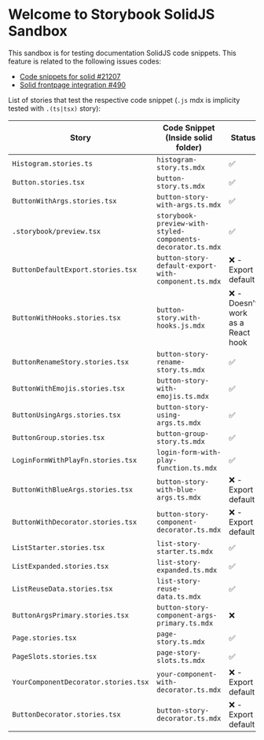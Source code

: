 
<Meta title="Introduction" />

# Welcome to Storybook SolidJS Sandbox

This sandbox is for testing documentation SolidJS code snippets. This feature is related to the following issues codes:

- [Code snippets for solid #21207](https://github.com/storybookjs/storybook/pull/21207)
- [Solid frontpage integration #490](https://github.com/storybookjs/frontpage/pull/490)

List of stories that test the respective code snippet
(<code>.js</code> mdx is implicity tested with <code>.(ts|tsx)</code> story):

<table>
  <thead>
    <tr>
      <th>Story</th>
      <th>Code Snippet (Inside solid folder)</th>
      <th>Status</th>
    </tr>
  </thead>
  <tbody>
    <tr>
      <td>
        <code>Histogram.stories.ts</code>
      </td>
      <td>
        <code>histogram-story.ts.mdx</code>
      </td>
      <td>✅</td>
    </tr>
    <tr>
      <td>
        <code>Button.stories.tsx</code>
      </td>
      <td>
        <code>button-story.ts.mdx</code>
      </td>
      <td>✅</td>
    </tr>
    <tr>
      <td>
        <code>ButtonWithArgs.stories.tsx</code>
      </td>
      <td>
        <code>button-story-with-args.ts.mdx</code>
      </td>
      <td>✅</td>
    </tr>
    <tr>
      <td>
        <code>.storybook/preview.tsx</code>
      </td>
      <td>
        <code>storybook-preview-with-styled-components-decorator.ts.mdx</code>
      </td>
      <td>✅</td>
    </tr>
    <tr>
      <td>
        <code>ButtonDefaultExport.stories.tsx</code>
      </td>
      <td>
        <code>button-story-default-export-with-component.ts.mdx</code>
      </td>
      <td>❌ - Export default</td>
    </tr>
    <tr>
      <td>
        <code>ButtonWithHooks.stories.tsx</code>
      </td>
      <td>
        <code>button-story.with-hooks.js.mdx</code>
      </td>
      <td>❌ - Doesn't work as a React hook</td>
    </tr>
    <tr>
      <td>
        <code>ButtonRenameStory.stories.tsx</code>
      </td>
      <td>
        <code>button-story-rename-story.ts.mdx</code>
      </td>
      <td>✅</td>
    </tr>
    <tr>
      <td>
        <code>ButtonWithEmojis.stories.tsx</code>
      </td>
      <td>
        <code>button-story-with-emojis.ts.mdx</code>
      </td>
      <td>✅</td>
    </tr>
    <tr>
      <td>
        <code>ButtonUsingArgs.stories.tsx</code>
      </td>
      <td>
        <code>button-story-using-args.ts.mdx</code>
      </td>
      <td>✅</td>
    </tr>
    <tr>
      <td>
        <code>ButtonGroup.stories.tsx</code>
      </td>
      <td>
        <code>button-group-story.ts.mdx</code>
      </td>
      <td>✅</td>
    </tr>
    <tr>
      <td>
        <code>LoginFormWithPlayFn.stories.tsx</code>
      </td>
      <td>
        <code>login-form-with-play-function.ts.mdx</code>
      </td>
      <td>✅</td>
    </tr>
    <tr>
      <td>
        <code>ButtonWithBlueArgs.stories.tsx</code>
      </td>
      <td>
        <code>button-story-with-blue-args.ts.mdx</code>
      </td>
      <td>❌ - Export default</td>
    </tr>
    <tr>
      <td>
        <code>ButtonWithDecorator.stories.tsx</code>
      </td>
      <td>
        <code>button-story-component-decorator.ts.mdx</code>
      </td>
      <td>❌ - Export default</td>
    </tr>
    <tr>
      <td>
        <code>ListStarter.stories.tsx</code>
      </td>
      <td>
        <code>list-story-starter.ts.mdx</code>
      </td>
      <td>✅</td>
    </tr>
    <tr>
      <td>
        <code>ListExpanded.stories.tsx</code>
      </td>
      <td>
        <code>list-story-expanded.ts.mdx</code>
      </td>
      <td>✅</td>
    </tr>
    <tr>
      <td>
        <code>ListReuseData.stories.tsx</code>
      </td>
      <td>
        <code>list-story-reuse-data.ts.mdx</code>
      </td>
      <td>✅</td>
    </tr>
    <tr>
      <td>
        <code>ButtonArgsPrimary.stories.tsx</code>
      </td>
      <td>
        <code>button-story-component-args-primary.ts.mdx</code>
      </td>
      <td>❌</td>
    </tr>
    <tr>
      <td>
        <code>Page.stories.tsx</code>
      </td>
      <td>
        <code>page-story.ts.mdx</code>
      </td>
      <td>✅</td>
    </tr>
    <tr>
      <td>
        <code>PageSlots.stories.tsx</code>
      </td>
      <td>
        <code>page-story-slots.ts.mdx</code>
      </td>
      <td>✅</td>
    </tr>
    <tr>
      <td>
        <code>YourComponentDecorator.stories.tsx</code>
      </td>
      <td>
        <code>your-component-with-decorator.ts.mdx</code>
      </td>
      <td>❌ - Export default</td>
    </tr>
    <tr>
      <td>
        <code>ButtonDecorator.stories.tsx</code>
      </td>
      <td>
        <code>button-story-decorator.ts.mdx</code>
      </td>
      <td>❌ - Export default</td>
    </tr>
  </tbody>
</table>
